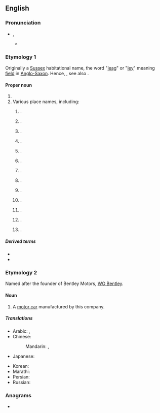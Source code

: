==English==
{{wikipedia}}
{{slim-wikipedia|Bentley (disambiguation)}}

===Pronunciation===
* {{enPR|bĕnt'lē}}, {{IPA|en|/ˈbentliː/}}
** {{audio|en|LL-Q1860 (eng)-Vealhurl-Bentley.wav|Audio (UK)}}

===Etymology 1===
Originally a [[Sussex]] habitational name, the word "[[leag]]" or "[[ley]]" meaning [[field]] in [[Anglo-Saxon]]. Hence, {{af|en|bent|t1=bent-grass|[[leigh]]/[[lea]]|t2=meadow, field|nocat=1}}, see also {{mention|en|Bentham}}.

====Proper noun====
{{en-proper noun}}

# {{surname|en|A=An|English [[habitational]]|from=Old English}}
# Various place names, including:
## {{place|en|suburb|city/Perth|s/Western Australia}}.
## {{place|en|town|p/Alberta|c/Canada}}.
## {{place|en|hamlet|co/East Riding of Yorkshire|cc/England}}.
## {{place|en|village|dist/East Hampshire|co/Hampshire|cc/England}}.
## {{place|en|village|dist/Babergh|co/Suffolk|cc/England}} {{q|OS grid ref TM1136}}.
## {{place|en|suburb|town/Doncaster|co/South Yorkshire|cc/England}}.
## {{place|en|village|dist/North Warwickshire|co/Warwickshire|cc/England}}.
## {{place|en|area|bor/Walsall|co/West Midlands|cc/England}}.
## {{place|en|village|dist/Bromsgrove|co/Worcestershire|cc/England}}.
## {{place|en|small town|co/Hancock County|s/Illinois|c/USA}}.
## {{place|en|small city|co/Sedgwick County|s/Kansas|c/USA}}.
## {{place|en|unincorporated community|co/Bay County|s/Michigan|c/USA}}.
## {{place|en|unincorporated community|co/Hettinger County|s/North Dakota|c/USA}}.

=====Derived terms=====
* {{l|en|Bentleyan}}
* {{l|en|Great Bentley}}

===Etymology 2===
Named after the founder of Bentley Motors, [[w:WO Bentley|WO Bentley]].

====Noun====
{{en-noun}}

# A [[motor car]] manufactured by this company.

=====Translations=====
{{trans-top|British car}}
* Arabic: {{t|ar|بِنْتْلِي|m}}, {{t|ar|بِنْتْلِي|m|tr=bentlī}}
* Chinese:
*: Mandarin: {{t+|cmn|賓利|sc=Hani}}, {{t+|cmn|宾利|tr=Bīnlì|sc=Hani}}
* Japanese: {{t|ja|ベントレー|tr=Bentorē}}
{{trans-mid}}
* Korean: {{t|ko|^벤틀리}}
* Marathi: {{t|mr|बेन्ट्ली|f}}
* Persian: {{t|fa|بنتلی|tr=bentli}}
* Russian: {{t|ru|Бе́нтли|f|tr=Bɛ́ntli}}
{{trans-bottom}}

===Anagrams===
* {{anagrams|en|a=beelnty|bleynte}}

{{topics|en|Automobiles}}